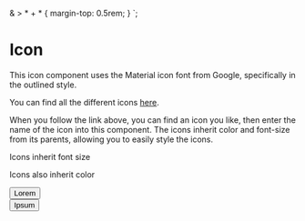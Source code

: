 
<Meta title="Global|Icon" component={Icon} />

  & > * + * {
    margin-top: 0.5rem;
  }
`;

# Icon

This icon component uses the Material icon font from Google, specifically in the outlined style.

You can find all the different icons [here](https://material.io/resources/icons/?style=outline).

When you follow the link above, you can find an icon you like, then enter the name of the icon into this component. The icons inherit color and font-size from its parents, allowing you to easily style the icons.

<Preview>
  <Story name="All">
    <ExampleIconContainer>
      <p style={{ fontSize: '24px' }}>
        Icons inherit
        <Icon name="whatshot" />
        font size
      </p>
      <p style={{ color: 'green' }}>
        <Icon name="lock" />
        Icons also inherit color
      </p>
      <Button>
        <Icon name="favorite" /> Lorem
      </Button>
      <br />
      <Button color="danger" variant="outline">
        <Icon name="warning" /> Ipsum
      </Button>
    </ExampleIconContainer>
  </Story>
</Preview>

<Props of={Icon} />
